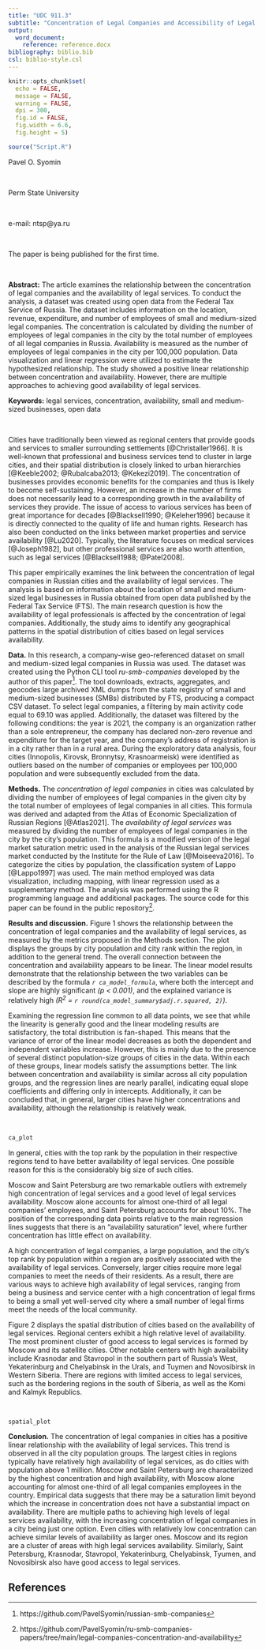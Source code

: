 ```yaml
---
title: "UDC 911.3"
subtitle: "Concentration of Legal Companies and Accessibility of Legal Services: Empirical Evidence from Russian Cities"
output:
  word_document:
    reference: reference.docx
bibliography: biblio.bib
csl: biblio-style.csl
---
```


```r
knitr::opts_chunk$set(
  echo = FALSE,
  message = FALSE,
  warning = FALSE,
  dpi = 300,
  fig.id = FALSE,
  fig.width = 6.6,
  fig.height = 5)
```

```r
source("Script.R")
```

<div custom-style="Author">

Pavel O. Syomin

<br>

Perm State University

<br>

e-mail: ntsp\@ya.ru

<br>

The paper is being published for the first time.

</div>

<br>

<div custom-style="Abstract">

**Abstract:** The article examines the relationship between the concentration of legal companies and the availability of legal services. To conduct the analysis, a dataset was created using open data from the Federal Tax Service of Russia. The dataset includes information on the location, revenue, expenditure, and number of employees of small and medium-sized legal companies. The concentration is calculated by dividing the number of employees of legal companies in the city by the total number of employees of all legal companies in Russia. Availability is measured as the number of employees of legal companies in the city per 100,000 population. Data visualization and linear regression were utilized to estimate the hypothesized relationship. The study showed a positive linear relationship between concentration and availability. However, there are multiple approaches to achieving good availability of legal services.

**Keywords:** legal services, concentration, availability, small and medium-sized businesses, open data

</div>

<br>

Cities have traditionally been viewed as regional centers that provide goods and services to smaller surrounding settlements [@Christaller1966]. It is well-known that professional and business services tend to cluster in large cities, and their spatial distribution is closely linked to urban hierarchies [@Keeble2002; @Rubalcaba2013; @Kekezi2019]. The concentration of businesses provides economic benefits for the companies and thus is likely to become self-sustaining. However, an increase in the number of firms does not necessarily lead to a corresponding growth in the availability of services they provide. The issue of access to various services has been of great importance for decades [@Blacksell1990; @Keleher1996] because it is directly connected to the quality of life and human rights. Research has also been conducted on the links between market properties and service availability [@Lu2020]. Typically, the literature focuses on medical services [@Joseph1982], but other professional services are also worth attention, such as legal services [@Blacksell1988; @Patel2008].

This paper empirically examines the link between the concentration of legal companies in Russian cities and the availability of legal services. The analysis is based on information about the location of small and medium-sized legal businesses in Russia obtained from open data published by the Federal Tax Service (FTS). The main research question is how the availability of legal professionals is affected by the concentration of legal companies. Additionally, the study aims to identify any geographical patterns in the spatial distribution of cities based on legal services availability.

**Data.** In this research, a company-wise geo-referenced dataset on small and medium-sized legal companies in Russia was used. The dataset was created using the Python CLI tool *ru-smb-companies* developed by the author of this paper[^1]. The tool downloads, extracts, aggregates, and geocodes large archived XML dumps from the state registry of small and medium-sized businesses (SMBs) distributed by FTS, producing a compact CSV dataset. To select legal companies, a filtering by main activity code equal to 69.10 was applied. Additionally, the dataset was filtered by the following conditions: the year is 2021, the company is an organization rather than a sole entrepreneur, the company has declared non-zero revenue and expenditure for the target year, and the company's address of registration is in a city rather than in a rural area. During the exploratory data analysis, four cities (Innopolis, Kirovsk, Bronnytsy, Krasnoarmeisk) were identified as outliers based on the number of companies or employees per 100,000 population and were subsequently excluded from the data.

[^1]: https://github.com/PavelSyomin/russian-smb-companies

**Methods.** The *concentration of legal companies* in cities was calculated by dividing the number of employees of legal companies in the given city by the total number of employees of legal companies in all cities. This formula was derived and adapted from the Atlas of Economic Specialization of Russian Regions [@Atlas2021]. The *availability of legal services* was measured by dividing the number of employees of legal companies in the city by the city's population. This formula is a modified version of the legal market saturation metric used in the analysis of the Russian legal services market conducted by the Institute for the Rule of Law [@Moiseeva2016]. To categorize the cities by population, the classification system of Lappo [@Lappo1997] was used. The main method employed was data visualization, including mapping, with linear regression used as a supplementary method. The analysis was performed using the R programming language and additional packages. The source code for this paper can be found in the public repository[^2].

[^2]: https://github.com/PavelSyomin/ru-smb-companies-papers/tree/main/legal-companies-concentration-and-availability

**Results and discussion.** Figure 1 shows the relationship between the concentration of legal companies and the availability of legal services, as measured by the metrics proposed in the Methods section. The plot displays the groups by city population and city rank within the region, in addition to the general trend. The overall connection between the concentration and availability appears to be linear. The linear model results demonstrate that the relationship between the two variables can be described by the formula *`r ca_model_formula`*, where both the intercept and slope are highly significant *(p < 0.001)*, and the explained variance is relatively high *(R^2^ = `r round(ca_model_summary$adj.r.squared, 2)`)*.

Examining the regression line common to all data points, we see that while the linearity is generally good and the linear modeling results are satisfactory, the total distribution is fan-shaped. This means that the variance of error of the linear model decreases as both the dependent and independent variables increase. However, this is mainly due to the presence of several distinct population-size groups of cities in the data. Within each of these groups, linear models satisfy the assumptions better. The link between concentration and availability is similar across all city population groups, and the regression lines are nearly parallel, indicating equal slope coefficients and differing only in intercepts. Additionally, it can be concluded that, in general, larger cities have higher concentrations and availability, although the relationship is relatively weak.

<br>

```r
ca_plot
```

In general, cities with the top rank by the population in their respective regions tend to have better availability of legal services. One possible reason for this is the considerably big size of such cities.

Moscow and Saint Petersburg are two remarkable outliers with extremely high concentration of legal services and a good level of legal services availability. Moscow alone accounts for almost one-third of all legal companies' employees, and Saint Petersburg accounts for about 10%. The position of the corresponding data points relative to the main regression lines suggests that there is an “availability saturation” level, where further concentration has little effect on availability.

A high concentration of legal companies, a large population, and the city's top rank by population within a region are positively associated with the availability of legal services. Conversely, larger cities require more legal companies to meet the needs of their residents. As a result, there are various ways to achieve high availability of legal services, ranging from being a business and service center with a high concentration of legal firms to being a small yet well-served city where a small number of legal firms meet the needs of the local community.

Figure 2 displays the spatial distribution of cities based on the availability of legal services. Regional centers exhibit a high relative level of availability. The most prominent cluster of good access to legal services is formed by Moscow and its satellite cities. Other notable centers with high availability include Krasnodar and Stavropol in the southern part of Russia's West, Yekaterinburg and Chelyabinsk in the Urals, and Tuymen and Novosibirsk in Western Siberia. There are regions with limited access to legal services, such as the bordering regions in the south of Siberia, as well as the Komi and Kalmyk Republics.

<br>

```r
spatial_plot
```

**Conclusion.** The concentration of legal companies in cities has a positive linear relationship with the availability of legal services. This trend is observed in all the city population groups. The largest cities in regions typically have relatively high availability of legal services, as do cities with population above 1 million. Moscow and Saint Petersburg are characterized by the highest concentration and high availability, with Moscow alone accounting for almost one-third of all legal companies employees in the country. Empirical data suggests that there may be a saturation limit beyond which the increase in concentration does not have a substantial impact on availability. There are multiple paths to achieving high levels of legal services availability, with the increasing concentration of legal companies in a city being just one option. Even cities with relatively low concentration can achieve similar levels of availability as larger ones. Moscow and its region are a cluster of areas with high legal services availability. Similarly, Saint Petersburg, Krasnodar, Stavropol, Yekaterinburg, Chelyabinsk, Tyumen, and Novosibirsk also have good access to legal services.

## References

<div id="refs"></div>

